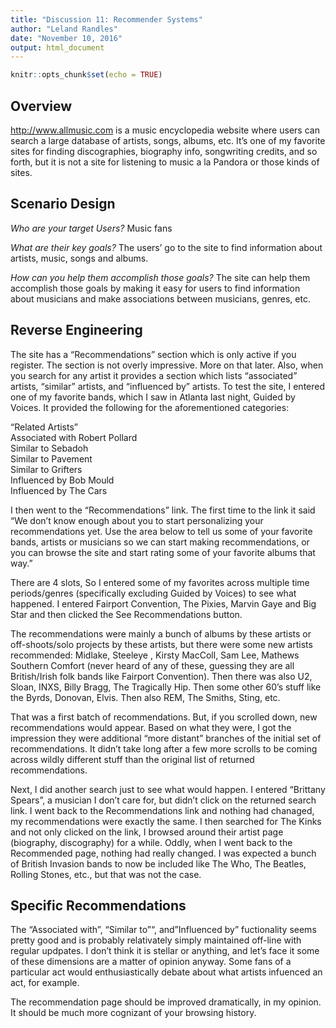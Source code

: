 ---
title: "Discussion 11: Recommender Systems"
author: "Leland Randles"
date: "November 10, 2016"
output: html_document
---

```{r setup, include=FALSE}
knitr::opts_chunk$set(echo = TRUE)
```

## Overview 

<http://www.allmusic.com> is a music encyclopedia website where users can search a large database of artists, songs, albums, etc. It's one of my favorite sites for finding discographies, biography info, songwriting credits, and so forth, but it is not a site for listening to music a la Pandora or those kinds of sites.
  

## Scenario Design

*Who are your target Users?* Music fans

*What are their key goals?* The users' go to the site to find information about artists, music, songs and albums.

*How can you help them accomplish those goals?* The site can help them accomplish those goals by making it easy for users to find information about musicians and make associations between musicians, genres, etc.  
  

## Reverse Engineering  
  
The site has a "Recommendations" section which is only active if you register. The section is not overly impressive.  More on that later.  Also, when you search for any artist it provides a section which lists "associated" artists, "similar" artists, and "influenced by" artists. To test the site, I entered one of my favorite bands, which I saw in Atlanta last night, Guided by Voices. It provided the following for the aforementioned categories:  

"Related Artists"  
Associated with Robert Pollard  
Similar to Sebadoh  
Similar to Pavement  
Similar to Grifters  
Influenced by Bob Mould  
Influenced by The Cars  
  
I then went to the "Recommendations" link.  The first time to the link it said "We don't know enough about you to start personalizing your recommendations yet. Use the area below to tell us some of your favorite bands, artists or musicians so we can start making recommendations, or you can browse the site and start rating some of your favorite albums that way."  
  
There are 4 slots, So I entered some of my favorites across multiple time periods/genres (specifically excluding Guided by Voices) to see what happened.  I entered Fairport Convention, The Pixies, Marvin Gaye and Big Star and then clicked the See Recommendations button.  
  
The recommendations were mainly a bunch of albums by these artists or off-shoots/solo projects by these artists, but there were some new artists recommended: Midlake, Steeleye , Kirsty MacColl, Sam Lee, Mathews Southern Comfort (never heard of any of these, guessing they are all British/Irish folk bands like Fairport Convention). Then there was also U2, Sloan, INXS, Billy Bragg, The Tragically Hip. Then some other 60's stuff like the Byrds, Donovan, Elvis. Then also REM, The Smiths, Sting, etc.  
  
That was a first batch of recommendations. But, if you scrolled down, new recommendations would appear. Based on what they were, I got the impression they were additional "more distant" branches of the initial set of recommendations. It didn't take long after a few more scrolls to be coming across wildly different stuff than the original list of returned recommendations.  
  
Next, I did another search just to see what would happen.  I entered "Brittany Spears", a musician I don't care for, but didn't click on the returned search link.  I went back to the Recommendations link and nothing had chanaged, my recommendations were exactly the same.  I then searched for The Kinks and not only clicked on the link, I browsed around their artist page (biography, discography) for a while.  Oddly, when I went back to the Recommended page, nothing had really changed. I was expected a bunch of British Invasion bands to now be included like The Who, The Beatles, Rolling Stones, etc., but that was not the case.  
  
  
## Specific Recommendations  

The "Associated with", "Similar to"", and "Influenced by" fuctionality seems pretty good and is probably relativately simply maintained off-line with regular updpates. I don't think it is stellar or anything, and let's face it some of these dimensions are a matter of opinion anyway. Some fans of a particular act would enthusiastically debate about what artists infuenced an act, for example.  

The recommendation page should be improved dramatically, in my opinion. It should be much more cognizant of your browsing history.
